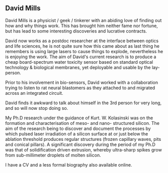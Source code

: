 == David Mills ==


David Mills is a physicist / geek / tinkerer with an abiding love of finding out how and why things work.  This has brought him neither fame nor fortune, but has lead to some interesting discoveries and lucrative contracts.

David now works as a postdoc researcher at the interface between optics and life sciences, he is not quite sure how this came about as last thing he remembers is using large lasers to cause things to explode, nevertheless he is enjoying the work.  The aim of David's current research is to produce a cheap board-spectrum water toxicity sensor based on standard optical technology & biological membranes, yet deployable and usable by the lay-person.

Prior to his involvement in bio-sensors, David worked with a collaboration trying to listen to rat neural blastomers as they attached to and migrated across an integrated circuit.

David finds it awkward to talk about himself in the 3rd person for very long, and so will now stop doing so.

My Ph.D research under the guidance of Kurt. W. Kolasinski was on the formation and characterisation of meso- and nano- structured silicon. The aim of the research being to discover and document the processes by which pulsed laser irradiation of a silicon surface at or just below the ablation threshold produces regular structures (frozen capillary waves, pits and conical pillars). A significant discovery during the period of my Ph.D was that of solidification driven extrusion, whereby ultra-sharp spikes grow from sub-millimeter droplets of molten silicon. 

I have a CV and a less formal biography also available online.
